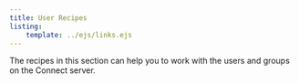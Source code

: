 ```yaml
---
title: User Recipes
listing:
    template: ../ejs/links.ejs
---
```


The recipes in this section can help you to work with the users and groups on the Connect server.
